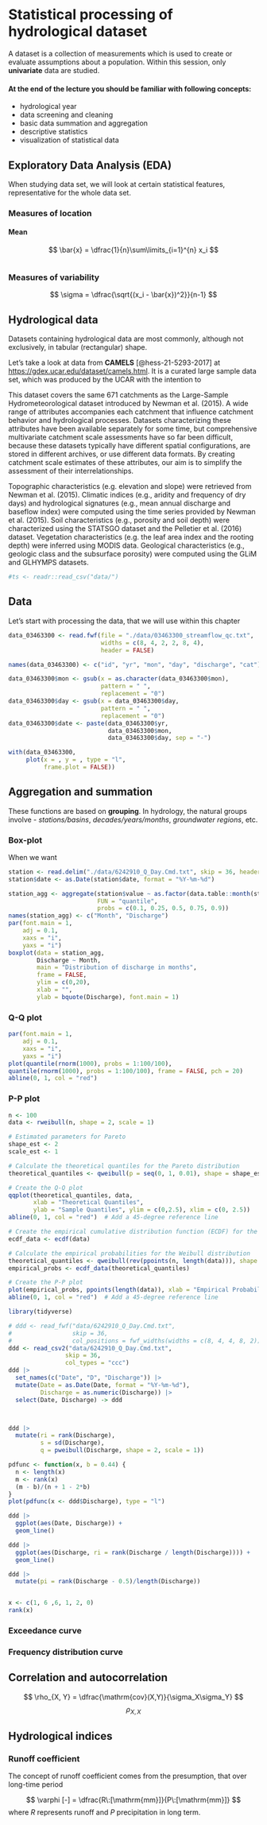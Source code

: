 # Statistical processing of hydrological dataset

A dataset is a collection of measurements which is used to create or evaluate 
assumptions about a population. Within this session, only **univariate** data 
are studied.

#### At the end of the lecture you should be familiar with following concepts: {.unnumbered}

-   hydrological year
-   data screening and cleaning
-   basic data summation and aggregation
-   descriptive statistics
-   visualization of statistical data

## Exploratory Data Analysis (EDA)

When studying data set, we will look at certain statistical features, representative 
for the whole data set.

### Measures of location

#### Mean

$$
\bar{x} = \dfrac{1}{n}\sum\limits_{i=1}^{n} x_i
$$

```r

```

### Measures of variability

$$
\sigma = \dfrac{\sqrt{(x_i - \bar{x})^2}}{n-1}
$$

## Hydrological data

Datasets containing hydrological data are most commonly, although not exclusively, in tabular (rectangular) shape.

Let's take a look at data from **CAMELS** [@hess-21-5293-2017] at <https://gdex.ucar.edu/dataset/camels.html>. It is a curated large sample data set, which was produced by the UCAR with the intention to

This dataset covers the same 671 catchments as the Large-Sample Hydrometeorological dataset introduced by Newman et al. (2015). A wide range of attributes accompanies each catchment that influence catchment behavior and hydrological processes. Datasets characterizing these attributes have been available separately for some time, but comprehensive multivariate catchment scale assessments have so far been difficult, because these datasets typically have different spatial configurations, are stored in different archives, or use different data formats. By creating catchment scale estimates of these attributes, our aim is to simplify the assessment of their interrelationships.

Topographic characteristics (e.g. elevation and slope) were retrieved from Newman et al. (2015). Climatic indices (e.g., aridity and frequency of dry days) and hydrological signatures (e.g., mean annual discharge and baseflow index) were computed using the time series provided by Newman et al. (2015). Soil characteristics (e.g., porosity and soil depth) were characterized using the STATSGO dataset and the Pelletier et al. (2016) dataset. Vegetation characteristics (e.g. the leaf area index and the rooting depth) were inferred using MODIS data. Geological characteristics (e.g., geologic class and the subsurface porosity) were computed using the GLiM and GLHYMPS datasets.

```r
#ts <- readr::read_csv("data/")
```

## Data

Let's start with processing the data, that we will use within this chapter

```r
data_03463300 <- read.fwf(file = "./data/03463300_streamflow_qc.txt", 
                          widths = c(8, 4, 2, 2, 8, 4), 
                          header = FALSE)

names(data_03463300) <- c("id", "yr", "mon", "day", "discharge", "cat")

data_03463300$mon <- gsub(x = as.character(data_03463300$mon), 
                          pattern = " ", 
                          replacement = "0")
data_03463300$day <- gsub(x = data_03463300$day, 
                          pattern = " ",
                          replacement = "0")
data_03463300$date <- paste(data_03463300$yr, 
                            data_03463300$mon, 
                            data_03463300$day, sep = "-")

with(data_03463300, 
     plot(x = , y = , type = "l", 
          frame.plot = FALSE))

```

## Aggregation and summation

These functions are based on **grouping**. In hydrology, the natural groups involve - *stations/basins*, *decades/years/months*, *groundwater regions*, etc.

### Box-plot

When we want

```r
station <- read.delim("./data/6242910_Q_Day.Cmd.txt", skip = 36, header = TRUE, sep = ";", col.names = c("date", "time", "value"))
station$date <- as.Date(station$date, format = "%Y-%m-%d")

station_agg <- aggregate(station$value ~ as.factor(data.table::month(station$date)), 
                         FUN = "quantile", 
                         probs = c(0.1, 0.25, 0.5, 0.75, 0.9))
names(station_agg) <- c("Month", "Discharge")
par(font.main = 1, 
    adj = 0.1, 
    xaxs = "i", 
    yaxs = "i")
boxplot(data = station_agg, 
        Discharge ~ Month, 
        main = "Distribution of discharge in months", 
        frame = FALSE, 
        ylim = c(0,20), 
        xlab = "", 
        ylab = bquote(Discharge), font.main = 1)
```

### Q-Q plot

```r
par(font.main = 1, 
    adj = 0.1, 
    xaxs = "i", 
    yaxs = "i")
plot(quantile(rnorm(1000), probs = 1:100/100),
quantile(rnorm(1000), probs = 1:100/100), frame = FALSE, pch = 20)
abline(0, 1, col = "red")
```

### P-P plot

```r
n <- 100
data <- rweibull(n, shape = 2, scale = 1)

# Estimated parameters for Pareto
shape_est <- 2
scale_est <- 1

# Calculate the theoretical quantiles for the Pareto distribution
theoretical_quantiles <- qweibull(p = seq(0, 1, 0.01), shape = shape_est, scale = scale_est)

# Create the Q-Q plot
qqplot(theoretical_quantiles, data, 
       xlab = "Theoretical Quantiles", 
       ylab = "Sample Quantiles", ylim = c(0,2.5), xlim = c(0, 2.5))
abline(0, 1, col = "red")  # Add a 45-degree reference line

```
```r
# Create the empirical cumulative distribution function (ECDF) for the data
ecdf_data <- ecdf(data)

# Calculate the empirical probabilities for the Weibull distribution
theoretical_quantiles <- qweibull(rev(ppoints(n, length(data))), shape = shape_est, scale = scale_est)
empirical_probs <- ecdf_data(theoretical_quantiles)

# Create the P-P plot
plot(empirical_probs, ppoints(length(data)), xlab = "Empirical Probabilities", ylab = "Theoretical Probabilities")
abline(0, 1, col = "red")  # Add a 45-degree reference line

```



```r
library(tidyverse)

# ddd <- read_fwf("data/6242910_Q_Day.Cmd.txt", 
#                 skip = 36, 
#                 col_positions = fwf_widths(widths = c(8, 4, 4, 8, 2)), col_types = "cccdc")
ddd <- read_csv2("data/6242910_Q_Day.Cmd.txt", 
                skip = 36, 
                col_types = "ccc")
ddd |> 
  set_names(c("Date", "D", "Discharge")) |> 
  mutate(Date = as.Date(Date, format = "%Y-%m-%d"), 
         Discharge = as.numeric(Discharge)) |> 
  select(Date, Discharge) -> ddd



ddd |> 
  mutate(ri = rank(Discharge), 
         s = sd(Discharge), 
         q = pweibull(Discharge, shape = 2, scale = 1))

pdfunc <- function(x, b = 0.44) {
  n <- length(x)
  m <- rank(x)
  (m - b)/(n + 1 - 2*b)
}
plot(pdfunc(x <- ddd$Discharge), type = "l")

ddd |> 
  ggplot(aes(Date, Discharge)) +
  geom_line()

ddd |> 
  ggplot(aes(Discharge, ri = rank(Discharge / length(Discharge)))) +
  geom_line()

ddd |> 
  mutate(pi = rank(Discharge - 0.5)/length(Discharge))


x <- c(1, 6 ,6, 1, 2, 0)
rank(x)

```


### Exceedance curve

### Frequency distribution curve

## Correlation and autocorrelation

$$
\rho_{X, Y} = \dfrac{\mathrm{cov}(X,Y)}{\sigma_X\sigma_Y}
$$ $$
\rho_{X,X}
$$

## Hydrological indices

### Runoff coefficient

The concept of runoff coefficient comes from the presumption, that over long-time period

$$
\varphi [-] = \dfrac{R\:[\mathrm{mm}]}{P\:[\mathrm{mm}]}
$$ where $R$ represents runoff and $P$ precipitation in long term.



